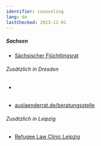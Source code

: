 ```yaml
---
identifier: counseling
lang: de
lastChecked: 2023-12-01
---
```



##### Sachsen
  - [Sächsischer Flüchtlingsrat](https://bbonlink.de/sfr)
###### Zusätzlich in Dresden
  - <Address
      identifier="rlc_dresden"
      lang="de"
    />
  - [auslaenderrat.de/beratungsstelle](https://auslaenderrat.de/beratungsstelle)
###### Zusätzlich in Leipzig
  - [Refugee Law Clinic Leipzig](https://rlcl.de)
